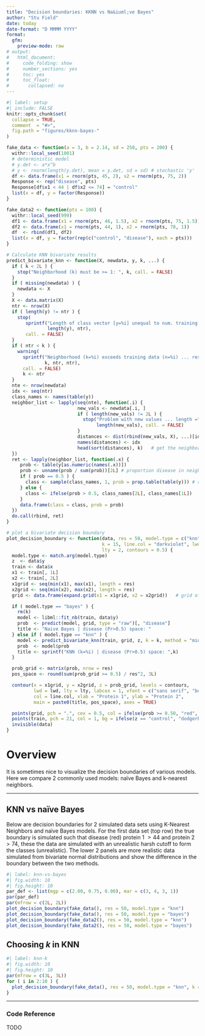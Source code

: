 ```yaml
---
title: "Decision boundaries: KKNN vs Na&iuml;ve Bayes"
author: "Stu Field"
date: today
date-format: "D MMMM YYYY"
format:
  gfm:
    preview-mode: raw
# output:
#   html_document:
#     code_folding: show
#     number_sections: yes
#     toc: yes
#     toc_float:
#       collapsed: no
---
```




```r
#| label: setup
#| include: FALSE
knitr::opts_chunk$set(
  collapse = TRUE,
  comment  = "#>",
  fig.path = "figures/kknn-bayes-"
)

fake_data <- function(a = 3, b = 2.14, sd = 250, pts = 200) {
  withr::local_seed(1001)
  # deterministic model
  # y.det <- a*x^b   
  # y <- rnorm(length(y.det), mean = y.det, sd = sd) # stochastic 'y'
  df <- data.frame(x1 = rnorm(pts, 45, 2), x2 = rnorm(pts, 75, 2))
  Response <- rep("disease", pts)
  Response[df$x1 < 44 | df$x2 <= 74] = "control"
  list(x = df, y = factor(Response))
}

fake_data2 <- function(pts = 100) {
  withr::local_seed(999)
  df1 <- data.frame(x1 = rnorm(pts, 46, 1.5), x2 = rnorm(pts, 75, 1.5)) # control
  df2 <- data.frame(x1 = rnorm(pts, 44, 1), x2 = rnorm(pts, 78, 1))     # disease
  df  <- rbind(df1, df2)
  list(x = df, y = factor(rep(c("control", "disease"), each = pts)))
}

# Calculate KNN bivariate results
predict_bivariate_knn <- function(X, newdata, y, k, ...) {
  if ( k < 2L ) {
    stop("Neighborhood (k) must be >= 1: ", k, call. = FALSE)
  }
  if ( missing(newdata) ) {
    newdata <- X
  }
  X <- data.matrix(X)
  ntr <- nrow(X)
  if ( length(y) != ntr ) {
    stop(
       sprintf("Length of class vector [y=%i] unequal to num. training samples (n=%i)",
               length(y), ntr),
       call. = FALSE)
  }
  if ( ntr < k ) {
    warning(
      sprintf("Neighborhood (k=%i) exceeds training data (n=%i) ... resetting k=%i",
              k, ntr, ntr),
      call. = FALSE)
      k <- ntr
  }
  nte <- nrow(newdata)
  idx <- seq(ntr)
  class_names <- names(table(y))
  neighbor_list <- lapply(seq(nte), function(.i) {
                          new_vals <- newdata[.i, ]
                          if ( length(new_vals) != 2L ) {
                            stop("Problem with new values ... length =",
                                 length(new_vals), call. = FALSE)
                          }
                          distances <- dist(rbind(new_vals, X), ...)[idx]
                          names(distances) <- idx
                          head(sort(distances), k)   # get the neighborhood
  })
  ret <- lapply(neighbor_list, function(.x) {
     prob <- table(y[as.numeric(names(.x))])
     prob <- unname(prob / sum(prob))[2L] # proportion disease in neighborhood
     if ( prob == 0.5 ) {
       class <- sample(class_names, 1, prob = prop.table(table(y))) # random tie-break
     } else {
       class <- ifelse(prob > 0.5, class_names[2L], class_names[1L])
     }
     data.frame(class = class, prob = prob)
  })
  do.call(rbind, ret)
}

# plot a bivariate decision boundary
plot_decision_boundary <- function(data, res = 50, model.type = c("knn", "bayes"),
                                   k = 15, line.col = "darkviolet", lwd = 2,
                                   lty = 2, contours = 0.5) {
  model.type <- match.arg(model.type)
  z  <- data$y
  train <- data$x
  x1 <- train[, 1L]
  x2 <- train[, 2L]
  x1grid <- seq(min(x1), max(x1), length = res)
  x2grid <- seq(min(x2), max(x2), length = res)
  grid <- data.frame(expand.grid(x1 = x1grid, x2 = x2grid))   # grid of probs

  if ( model.type == "bayes" ) {
    rm(k)
    model <- libml::fit_nb(train, data$y)
    prob  <- predict(model, grid, type = "raw")[, "disease"]
    title <- "Naive Bayes | disease (Pr>0.5) space: "
  } else if ( model.type == "knn" ) {
    model <- predict_bivariate_knn(train, grid, z, k = k, method = "mink")
    prob  <- model$prob
    title <- sprintf("KNN (k=%i) | disease (Pr>0.5) space: ",k)
  }

  prob_grid <- matrix(prob, nrow = res)
  pos_space <- round(sum(prob_grid >= 0.5) / res^2, 3L)

  contour(x = x1grid, y = x2grid, z = prob_grid, levels = contours,
          lwd = lwd, lty = lty, labcex = 1, vfont = c("sans serif", "bold"),
          col = line.col, xlab = "Protein 1", ylab = "Protein 2",
          main = paste0(title, pos_space), axes = TRUE)

  points(grid, pch = ".", cex = 0.5, col = ifelse(prob >= 0.50, "red", "dodgerblue"))
  points(train, pch = 21, col = 1, bg = ifelse(z == "control", "dodgerblue", "red"))
  invisible(data)
}
```


# Overview

It is sometimes nice to visualize the decision boundaries of various models.
Here we compare 2 commonly used models: na&iuml;ve Bayes and k-nearest
neighbors.


-----------------

## KNN vs na&iuml;ve Bayes

Below are decision boundaries for 2 simulated data sets using
K-Nearest Neighbors and na&iuml;ve Bayes models.
For the first data set (top row) the true boundary is
simulated such that disease (red) protein 1 $> 44$ and protein 2 $> 74$,
these the data are simulated with an unrealistic harsh cutoff to form
the classes (unrealistic). The lower 2 panels are more realistic data
simulated from bivariate normal distributions and show the difference
in the boundary between the two methods.


```r
#| label: knn-vs-bayes
#| fig.width: 10
#| fig.height: 10
par_def <- list(mgp = c(2.00, 0.75, 0.00), mar = c(3, 4, 3, 1))
par(par_def)
par(mfrow = c(2L, 2L))
plot_decision_boundary(fake_data(), res = 50, model.type = "knn")
plot_decision_boundary(fake_data(), res = 50, model.type = "bayes")
plot_decision_boundary(fake_data2(), res = 50, model.type = "knn")
plot_decision_boundary(fake_data2(), res = 50, model.type = "bayes")
```


## Choosing *k* in KNN 

```r
#| label: knn-k
#| fig.width: 10
#| fig.height: 10
par(mfrow = c(3L, 3L))
for ( i in 2:10 ) {
  plot_decision_boundary(fake_data(), res = 50, model.type = "knn", k = i)
}
```

----------------

### Code Reference

TODO

